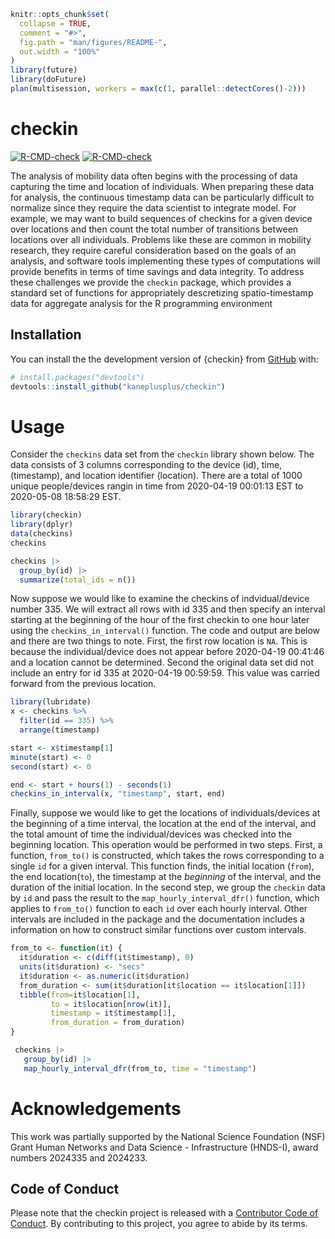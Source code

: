 
<!-- README.md is generated from README.Rmd. Please edit that file -->

```r
knitr::opts_chunk$set(
  collapse = TRUE,
  comment = "#>",
  fig.path = "man/figures/README-",
  out.width = "100%"
)
library(future)
library(doFuture)
plan(multisession, workers = max(c(1, parallel::detectCores()-2)))
```

# checkin

<!-- badges: start -->
[![R-CMD-check](https://github.com/kaneplusplus/checkin/workflows/R-CMD-check/badge.svg)](https://github.com/kaneplusplus/checkin/actions)
[![R-CMD-check](https://github.com/kaneplusplus/checkin/actions/workflows/R-CMD-check.yaml/badge.svg)](https://github.com/kaneplusplus/checkin/actions/workflows/R-CMD-check.yaml)
<!-- badges: end -->

The analysis of mobility data often begins with the processing of data capturing the time and location of individuals. When preparing these data for analysis, the continuous timestamp data can be particularly difficult to normalize since they require the data scientist to integrate model. For example, we may want to build sequences of checkins for a given device over locations and then count the total number of transitions between locations over all individuals.  Problems like these are common in mobility research, they require careful consideration based on the goals of an analysis, and software tools implementing these types of computations will provide benefits in terms of time savings and data integrity. To address these challenges we provide the `checkin` package, which provides a standard set of functions for appropriately descretizing spatio-timestamp data for aggregate analysis for the R programming environment

## Installation

You can install the the development version of {checkin} from 
[GitHub](https://github.com/) with:

``` r
# install.packages("devtools")
devtools::install_github("kaneplusplus/checkin")
```

# Usage

Consider the `checkins` data set from the `checkin` library shown below. The data consists of 3 columns corresponding to the device (id), time, (timestamp), and location identifier (location). There are a total of 
1000 unique people/devices rangin in time from 2020-04-19 00:01:13 EST to 2020-05-08 18:58:29 EST.

```r
library(checkin)
library(dplyr)
data(checkins)
checkins

checkins |>
  group_by(id) |>
  summarize(total_ids = n())
```

Now suppose we would like to examine the checkins of indvidual/device number 335. We will extract all rows with id 335 and then specify an interval starting at the beginning of the hour of the first checkin to one hour later using the `checkins_in_interval()` function. The code and output are below and there are two things to note. First, the first row location is `NA`. This is because the individual/device does not appear before 2020-04-19 00:41:46 and a location cannot be determined. Second the original data set did not include an entry for id 335 at 2020-04-19 00:59:59. This value was carried forward from the previous location.

```r
library(lubridate)
x <- checkins %>%
  filter(id == 335) %>%
  arrange(timestamp)

start <- x$timestamp[1]
minute(start) <- 0
second(start) <- 0

end <- start + hours(1) - seconds(1)
checkins_in_interval(x, "timestamp", start, end)
```
Finally, suppose we would like to get the locations of individuals/devices at the beginning of a time interval, the location at the end of the interval, and the total amount of time the individual/devices was checked into the beginning location. This operation would be performed in two steps. First, a function, `from_to()` is constructed, which takes the rows corresponding to a single `id` for a given interval. This function finds, the initial location (`from`), the end location(`to`), the timestamp at the _beginning_ of the interval, and the duration of the initial location. In the second step, we group the `checkin` data by `id` and pass the result to the `map_hourly_interval_dfr()` function, which applies to `from_to()` function to each `id` over each hourly interval. Other intervals are included in the package and the documentation includes a information on how to construct similar functions over custom intervals.

```r
from_to <- function(it) {
  it$duration <- c(diff(it$timestamp), 0)
  units(it$duration) <- "secs"
  it$duration <- as.numeric(it$duration)
  from_duration <- sum(it$duration[it$location == it$location[1]])
  tibble(from=it$location[1],
         to = it$location[nrow(it)],
         timestamp = it$timestamp[1],
         from_duration = from_duration)
}

 checkins |>
   group_by(id) |>
   map_hourly_interval_dfr(from_to, time = "timestamp") 
```

# Acknowledgements

This work was partially supported by the National Science Foundation (NSF) Grant Human Networks and Data Science - Infrastructure (HNDS-I), award numbers 2024335 and 2024233.

## Code of Conduct

Please note that the checkin project is released with a [Contributor Code of Conduct](https://contributor-covenant.org/version/2/0/CODE_OF_CONDUCT.html). By contributing to this project, you agree to abide by its terms.
